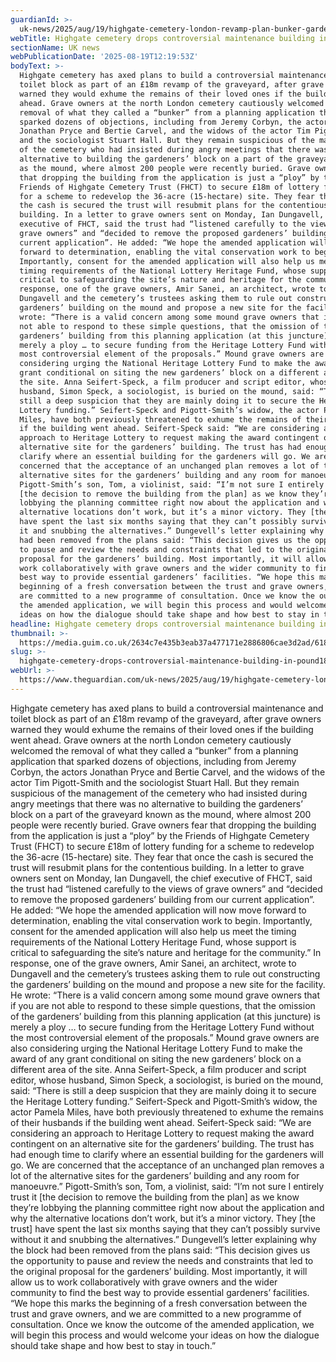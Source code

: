 ```yaml
---
guardianId: >-
  uk-news/2025/aug/19/highgate-cemetery-london-revamp-plan-bunker-gardeners-building
webTitle: Highgate cemetery drops controversial maintenance building in £18m revamp plan
sectionName: UK news
webPublicationDate: '2025-08-19T12:19:53Z'
bodyText: >-
  Highgate cemetery has axed plans to build a controversial maintenance and
  toilet block as part of an £18m revamp of the graveyard, after grave owners
  warned they would exhume the remains of their loved ones if the building went
  ahead. Grave owners at the north London cemetery cautiously welcomed the
  removal of what they called a “bunker” from a planning application that
  sparked dozens of objections, including from Jeremy Corbyn, the actors
  Jonathan Pryce and Bertie Carvel, and the widows of the actor Tim Pigott-Smith
  and the sociologist Stuart Hall. But they remain suspicious of the management
  of the cemetery who had insisted during angry meetings that there was no
  alternative to building the gardeners’ block on a part of the graveyard known
  as the mound, where almost 200 people were recently buried. Grave owners fear
  that dropping the building from the application is just a “ploy” by the
  Friends of Highgate Cemetery Trust (FHCT) to secure £18m of lottery funding
  for a scheme to redevelop the 36-acre (15-hectare) site. They fear that once
  the cash is secured the trust will resubmit plans for the contentious
  building. In a letter to grave owners sent on Monday, Ian Dungavell, the chief
  executive of FHCT, said the trust had “listened carefully to the views of
  grave owners” and “decided to remove the proposed gardeners’ building from our
  current application”. He added: “We hope the amended application will now move
  forward to determination, enabling the vital conservation work to begin.
  Importantly, consent for the amended application will also help us meet the
  timing requirements of the National Lottery Heritage Fund, whose support is
  critical to safeguarding the site’s nature and heritage for the community.” In
  response, one of the grave owners, Amir Sanei, an architect, wrote to
  Dungavell and the cemetery’s trustees asking them to rule out constructing the
  gardeners’ building on the mound and propose a new site for the facility. He
  wrote: “There is a valid concern among some mound grave owners that if you are
  not able to respond to these simple questions, that the omission of the
  gardeners’ building from this planning application (at this juncture) is
  merely a ploy … to secure funding from the Heritage Lottery Fund without the
  most controversial element of the proposals.” Mound grave owners are also
  considering urging the National Heritage Lottery Fund to make the award of any
  grant conditional on siting the new gardeners’ block on a different area of
  the site. Anna Seifert-Speck, a film producer and script editor, whose
  husband, Simon Speck, a sociologist, is buried on the mound, said: “There is
  still a deep suspicion that they are mainly doing it to secure the Heritage
  Lottery funding.” Seifert-Speck and Pigott-Smith’s widow, the actor Pamela
  Miles, have both previously threatened to exhume the remains of their husbands
  if the building went ahead. Seifert-Speck said: “We are considering an
  approach to Heritage Lottery to request making the award contingent on an
  alternative site for the gardeners’ building. The trust has had enough time to
  clarify where an essential building for the gardeners will go. We are
  concerned that the acceptance of an unchanged plan removes a lot of the
  alternative sites for the gardeners’ building and any room for manoeuvre.”
  Pigott-Smith’s son, Tom, a violinist, said: “I’m not sure I entirely trust it
  [the decision to remove the building from the plan] as we know they’re
  lobbying the planning committee right now about the application and why the
  alternative locations don’t work, but it’s a minor victory. They [the trust]
  have spent the last six months saying that they can’t possibly survive without
  it and snubbing the alternatives.” Dungevell’s letter explaining why the block
  had been removed from the plans said: “This decision gives us the opportunity
  to pause and review the needs and constraints that led to the original
  proposal for the gardeners’ building. Most importantly, it will allow us to
  work collaboratively with grave owners and the wider community to find the
  best way to provide essential gardeners’ facilities. “We hope this marks the
  beginning of a fresh conversation between the trust and grave owners, and we
  are committed to a new programme of consultation. Once we know the outcome of
  the amended application, we will begin this process and would welcome your
  ideas on how the dialogue should take shape and how best to stay in touch.”
headline: Highgate cemetery drops controversial maintenance building in £18m revamp plan
thumbnail: >-
  https://media.guim.co.uk/2634c7e435b3eab37a477171e2886806cae3d2ad/618_0_5453_4362/500.jpg
slug: >-
  highgate-cemetery-drops-controversial-maintenance-building-in-pound18m-revamp-plan
webUrl: >-
  https://www.theguardian.com/uk-news/2025/aug/19/highgate-cemetery-london-revamp-plan-bunker-gardeners-building
---
```

Highgate cemetery has axed plans to build a controversial maintenance and toilet block as part of an £18m revamp of the graveyard, after grave owners warned they would exhume the remains of their loved ones if the building went ahead. Grave owners at the north London cemetery cautiously welcomed the removal of what they called a “bunker” from a planning application that sparked dozens of objections, including from Jeremy Corbyn, the actors Jonathan Pryce and Bertie Carvel, and the widows of the actor Tim Pigott-Smith and the sociologist Stuart Hall. But they remain suspicious of the management of the cemetery who had insisted during angry meetings that there was no alternative to building the gardeners’ block on a part of the graveyard known as the mound, where almost 200 people were recently buried. Grave owners fear that dropping the building from the application is just a “ploy” by the Friends of Highgate Cemetery Trust (FHCT) to secure £18m of lottery funding for a scheme to redevelop the 36-acre (15-hectare) site. They fear that once the cash is secured the trust will resubmit plans for the contentious building. In a letter to grave owners sent on Monday, Ian Dungavell, the chief executive of FHCT, said the trust had “listened carefully to the views of grave owners” and “decided to remove the proposed gardeners’ building from our current application”. He added: “We hope the amended application will now move forward to determination, enabling the vital conservation work to begin. Importantly, consent for the amended application will also help us meet the timing requirements of the National Lottery Heritage Fund, whose support is critical to safeguarding the site’s nature and heritage for the community.” In response, one of the grave owners, Amir Sanei, an architect, wrote to Dungavell and the cemetery’s trustees asking them to rule out constructing the gardeners’ building on the mound and propose a new site for the facility. He wrote: “There is a valid concern among some mound grave owners that if you are not able to respond to these simple questions, that the omission of the gardeners’ building from this planning application (at this juncture) is merely a ploy … to secure funding from the Heritage Lottery Fund without the most controversial element of the proposals.” Mound grave owners are also considering urging the National Heritage Lottery Fund to make the award of any grant conditional on siting the new gardeners’ block on a different area of the site. Anna Seifert-Speck, a film producer and script editor, whose husband, Simon Speck, a sociologist, is buried on the mound, said: “There is still a deep suspicion that they are mainly doing it to secure the Heritage Lottery funding.” Seifert-Speck and Pigott-Smith’s widow, the actor Pamela Miles, have both previously threatened to exhume the remains of their husbands if the building went ahead. Seifert-Speck said: “We are considering an approach to Heritage Lottery to request making the award contingent on an alternative site for the gardeners’ building. The trust has had enough time to clarify where an essential building for the gardeners will go. We are concerned that the acceptance of an unchanged plan removes a lot of the alternative sites for the gardeners’ building and any room for manoeuvre.” Pigott-Smith’s son, Tom, a violinist, said: “I’m not sure I entirely trust it [the decision to remove the building from the plan] as we know they’re lobbying the planning committee right now about the application and why the alternative locations don’t work, but it’s a minor victory. They [the trust] have spent the last six months saying that they can’t possibly survive without it and snubbing the alternatives.” Dungevell’s letter explaining why the block had been removed from the plans said: “This decision gives us the opportunity to pause and review the needs and constraints that led to the original proposal for the gardeners’ building. Most importantly, it will allow us to work collaboratively with grave owners and the wider community to find the best way to provide essential gardeners’ facilities. “We hope this marks the beginning of a fresh conversation between the trust and grave owners, and we are committed to a new programme of consultation. Once we know the outcome of the amended application, we will begin this process and would welcome your ideas on how the dialogue should take shape and how best to stay in touch.”
